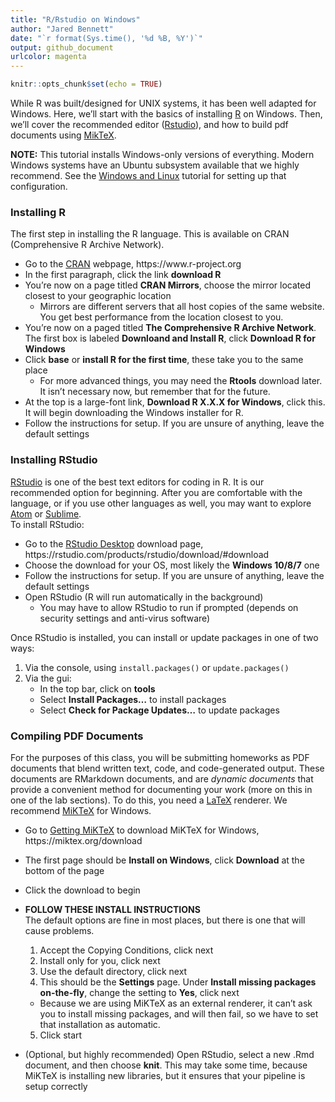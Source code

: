 ```yaml
---
title: "R/Rstudio on Windows"
author: "Jared Bennett"
date: "`r format(Sys.time(), '%d %B, %Y')`"
output: github_document
urlcolor: magenta
---
```


```r
knitr::opts_chunk$set(echo = TRUE)
```

While R was built/designed for UNIX systems, it has been well adapted for Windows. 
Here, we'll start with the basics of installing [R](https://www.r-project.org/) on 
Windows. Then, we'll cover the recommended editor ([Rstudio](https://rstudio.com/)), 
and how to build pdf documents using [MikTeX](https://miktex.org/).  
  
**NOTE:** This tutorial installs Windows-only versions of everything. Modern Windows 
systems have an Ubuntu subsystem available that we highly recommend. See the 
[Windows and Linux](./windowsAndLinux.md) tutorial for setting up that configuration.

### Installing R

The first step in installing the R language. This is available on CRAN (Comprehensive R Archive Network).  

  * Go to the [CRAN](https://www.r-project.org/) webpage, https://www.r-project.org  
  * In the first paragraph, click the link **download R**
  * You're now on a page titled **CRAN Mirrors**, choose the mirror located closest to your geographic location
    * Mirrors are different servers that all host copies of the same website. 
    You get best performance from the location closest to you.
  * You're now on a paged titled **The Comprehensive R Archive Network**. The first 
  box is labeled **Downloand and Install R**, click **Download R for Windows**
  * Click **base** or **install R for the first time**, these take you to the same place
    * For more advanced things, you may need the **Rtools** download later. It isn't 
    necessary now, but remember that for the future.
  * At the top is a large-font link, **Download R X.X.X for Windows**, click this. 
  It will begin downloading the Windows installer for R. 
  * Follow the instructions for setup. If you are unsure of anything, leave the default settings
  
### Installing RStudio

[RStudio](https://rstudio.com/) is one of the best text editors for coding in R. It is our recommended 
option for beginning. After you are comfortable with the language, or if you use other 
languages as well, you may want to explore [Atom](https://atom.io/) or [Sublime](https://www.sublimetext.com/).  
To install RStudio:  

  * Go to the [RStudio Desktop](https://rstudio.com/products/rstudio/download/#download) 
  download page, https://rstudio.com/products/rstudio/download/#download 
  * Choose the download for your OS, most likely the **Windows 10/8/7** one
  * Follow the instructions for setup. If you are unsure of anything, leave the default settings
  * Open RStudio (R will run automatically in the background)  
    * You may have to allow RStudio to run if prompted (depends on security settings 
    and anti-virus software)

Once RStudio is installed, you can install or update packages in one of two ways:  

  1) Via the console, using `install.packages()` or `update.packages()`  
  2) Via the gui:  
      * In the top bar, click on **tools**
      * Select **Install Packages...** to install packages
      * Select **Check for Package Updates...** to update packages
    
### Compiling PDF Documents

For the purposes of this class, you will be submitting homeworks as PDF documents 
that blend written text, code, and code-generated output. These documents are RMarkdown 
documents, and are *dynamic documents* that provide a convenient method for documenting 
your work (more on this in one of the lab sections). To do this, you need a [LaTeX](https://www.latex-project.org/) 
renderer. We recommend [MiKTeX](https://miktex.org/) for Windows.

  * Go to [Getting MiKTeX](https://miktex.org/download) to download MiKTeX for Windows, https://miktex.org/download  
  * The first page should be **Install on Windows**, click **Download** at the bottom of the page  
  * Click the download to begin  
  * **FOLLOW THESE INSTALL INSTRUCTIONS**  
    The default options are fine in most places, but there is one that will cause 
    problems.  
    
    1) Accept the Copying Conditions, click next
    2) Install only for you, click next
    3) Use the default directory, click next
    4) This should be the **Settings** page. Under **Install missing packages on-the-fly**, 
    change the setting to **Yes**, click next  
      * Because we are using MiKTeX as an external renderer, it can't ask you to 
      install missing packages, and will then fail, so we have to set that installation as automatic.
    5) Click start
  * (Optional, but highly recommended) Open RStudio, select a new .Rmd document, 
  and then choose **knit**. This may take some time, because MiKTeX is installing new 
  libraries, but it ensures that your pipeline is setup correctly

